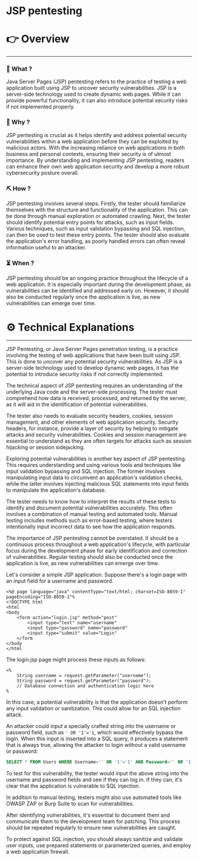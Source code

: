 # JSP pentesting


# 👉 Overview

---

### 👀 What ?

Java Server Pages (JSP) pentesting refers to the practice of testing a web application built using JSP to uncover security vulnerabilities. JSP is a server-side technology used to create dynamic web pages. While it can provide powerful functionality, it can also introduce potential security risks if not implemented properly.


### 🧐 Why ?

JSP pentesting is crucial as it helps identify and address potential security vulnerabilities within a web application before they can be exploited by malicious actors. With the increasing reliance on web applications in both business and personal contexts, ensuring their security is of utmost importance. By understanding and implementing JSP pentesting, readers can enhance their own web application security and develop a more robust cybersecurity posture overall.


### ⛏️ How ?

JSP pentesting involves several steps. Firstly, the tester should familiarize themselves with the structure and functionality of the application. This can be done through manual exploration or automated crawling. Next, the tester should identify potential entry points for attacks, such as input fields. Various techniques, such as input validation bypassing and SQL injection, can then be used to test these entry points. The tester should also evaluate the application's error handling, as poorly handled errors can often reveal information useful to an attacker.


### ⏳ When ?

JSP pentesting should be an ongoing practice throughout the lifecycle of a web application. It is especially important during the development phase, as vulnerabilities can be identified and addressed early on. However, it should also be conducted regularly once the application is live, as new vulnerabilities can emerge over time.


# ⚙️ Technical Explanations

---

JSP Pentesting, or Java Server Pages penetration testing, is a practice involving the testing of web applications that have been built using JSP. This is done to uncover any potential security vulnerabilities. As JSP is a server-side technology used to develop dynamic web pages, it has the potential to introduce security risks if not correctly implemented.

The technical aspect of JSP pentesting requires an understanding of the underlying Java code and the server-side processing. The tester must comprehend how data is received, processed, and returned by the server, as it will aid in the identification of potential vulnerabilities.

The tester also needs to evaluate security headers, cookies, session management, and other elements of web application security. Security headers, for instance, provide a layer of security by helping to mitigate attacks and security vulnerabilities. Cookies and session management are essential to understand as they are often targets for attacks such as session hijacking or session sidejacking.

Exploring potential vulnerabilities is another key aspect of JSP pentesting. This requires understanding and using various tools and techniques like input validation bypassing and SQL injection. The former involves manipulating input data to circumvent an application's validation checks, while the latter involves injecting malicious SQL statements into input fields to manipulate the application's database.

The tester needs to know how to interpret the results of these tests to identify and document potential vulnerabilities accurately. This often involves a combination of manual testing and automated tools. Manual testing includes methods such as error-based testing, where testers intentionally input incorrect data to see how the application responds.

The importance of JSP pentesting cannot be overstated. It should be a continuous process throughout a web application's lifecycle, with particular focus during the development phase for early identification and correction of vulnerabilities. Regular testing should also be conducted once the application is live, as new vulnerabilities can emerge over time.

Let's consider a simple JSP application. Suppose there's a login page with an input field for a username and password.

```
<%@ page language="java" contentType="text/html; charset=ISO-8859-1" pageEncoding="ISO-8859-1"%
<!DOCTYPE html
<html
<body
    <form action="login.jsp" method="post"
        <input type="text" name="username"
        <input type="password" name="password"
        <input type="submit" value="Login"
    </form
</body
</html

```

The login.jsp page might process these inputs as follows:

```
<%
    String username = request.getParameter("username");
    String password = request.getParameter("password");
    // Database connection and authentication logic here
%

```

In this case, a potential vulnerability is that the application doesn't perform any input validation or sanitization. This could allow for an SQL injection attack.

An attacker could input a specially crafted string into the username or password field, such as `' OR '1'='1`, which would effectively bypass the login. When this input is inserted into a SQL query, it produces a statement that is always true, allowing the attacker to login without a valid username or password:

```sql
SELECT * FROM Users WHERE Username='' OR '1'='1' AND Password='' OR '1'='1'

```

To test for this vulnerability, the tester would input the above string into the username and password fields and see if they can log in. If they can, it's clear that the application is vulnerable to SQL injection.

In addition to manual testing, testers might also use automated tools like OWASP ZAP or Burp Suite to scan for vulnerabilities.

After identifying vulnerabilities, it's essential to document them and communicate them to the development team for patching. This process should be repeated regularly to ensure new vulnerabilities are caught.

To protect against SQL injection, you should always sanitize and validate user inputs, use prepared statements or parameterized queries, and employ a web application firewall.
